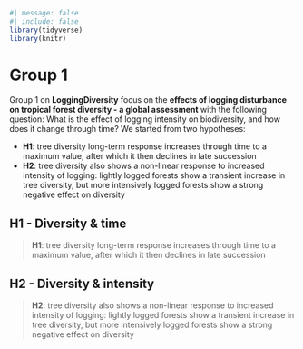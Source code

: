 ```r
#| message: false
#| include: false
library(tidyverse)
library(knitr)
```

# Group 1 {.unnumbered}

Group 1 on **LoggingDiversity** focus on the **effects of logging disturbance on tropical forest diversity - a global assessment** with the following question: What is the effect of logging intensity on biodiversity, and how does it change through time? We started from two hypotheses:

-   **H1**: tree diversity long-term response increases through time to a maximum value, after which it then declines in late succession
-   **H2**: tree diversity also shows a non-linear response to increased intensity of logging: lightly logged forests show a transient increase in tree diversity, but more intensively logged forests show a strong negative effect on diversity

## H1 - Diversity & time

> **H1**: tree diversity long-term response increases through time to a maximum value, after which it then declines in late succession

## H2 - Diversity & intensity

> **H2**: tree diversity also shows a non-linear response to increased intensity of logging: lightly logged forests show a transient increase in tree diversity, but more intensively logged forests show a strong negative effect on diversity
